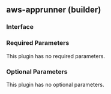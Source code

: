 ## aws-apprunner (builder)

### Interface

### Required Parameters

This plugin has no required parameters.

### Optional Parameters

This plugin has no optional parameters.
